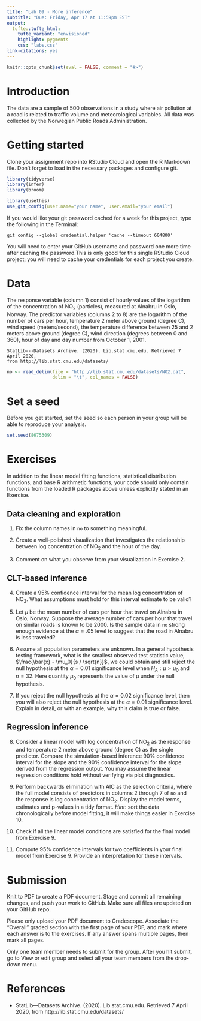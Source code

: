 ```yaml
---
title: "Lab 09 - More inference"
subtitle: "Due: Friday, Apr 17 at 11:59pm EST"
output:
  tufte::tufte_html:
    tufte_variant: "envisioned"
    highlight: pygments
    css: "labs.css"
link-citations: yes
---
```


```r
knitr::opts_chunk$set(eval = FALSE, comment = "#>")
```

# Introduction

The data are a sample of 500 observations in a study where air pollution at a 
road is related to traffic volume and meteorological variables. All data was
collected by the Norwegian Public Roads Administration. 

# Getting started

Clone your assignment repo into RStudio Cloud and open the R Markdown file.
Don't forget to load in the necessary packages and configure git.

```r
library(tidyverse)
library(infer)
library(broom)
```

```r
library(usethis)
use_git_config(user.name="your name", user.email="your email")
```

If you would like your git password cached for a week for this project, type 
the following in the Terminal:

`git config --global credential.helper 'cache --timeout 604800'`

You will need to enter your GitHub username and password one more time after 
caching the password.This is only good for this single RStudio Cloud project; 
you will need to cache your credentials for each project you create.

# Data

The response variable (column 1) consist of hourly values of the logarithm 
of the concentration of $\mbox{NO}_2$ (particles), measured at 
Alnabru in Oslo, Norway. 
The predictor variables (columns 2 to 8) 
are the logarithm of the number of cars per hour, temperature 2 meter above 
ground (degree C), wind speed (meters/second), the temperature difference 
between 25 and 2 meters above ground (degree C), wind direction 
(degrees between 0 and 360), hour of day and day number from October 1, 2001.

```marginfigure
StatLib---Datasets Archive. (2020). Lib.stat.cmu.edu. Retrieved 7 April 2020, 
from http://lib.stat.cmu.edu/datasets/
````

```r
no <- read_delim(file = "http://lib.stat.cmu.edu/datasets/NO2.dat",
                 delim = "\t", col_names = FALSE)
```

# Set a seed

Before you get started, set the seed so each person in your group will
be able to reproduce your analysis.

```r
set.seed(8675309)
```

# Exercises

In addition to the linear model fitting functions, statistical distribution 
functions, and base R arithmetic functions, your code should only contain 
functions from the loaded R packages above unless explicitly stated in an 
Exercise.

## Data cleaning and exploration

1. Fix the column names in `no` to something meaningful.

2. Create a well-polished visualization that investigates the relationship 
   between log concentration of $\mbox{NO}_2$ and the hour of the day. 

3. Comment on what you observe from your visualization in Exercise 2.
   
## CLT-based inference

4. Create a 95% confidence interval for the mean log concentration of 
   $\mbox{NO}_2$.
   What assumptions must hold for this interval estimate to be valid?

5. Let $\mu$ be the mean number of cars per hour that travel on Alnabru in Oslo, 
   Norway. Suppose the average number of cars per hour
   that travel on similar roads is known to be 2000. Is the sample data in
   `no` strong enough evidence at the $\alpha = .05$ level to suggest that 
   the road in Alnabru is less traveled?
   
6. Assume all population parameters are unknown. In a general hypothesis 
   testing framework, what is the smallest observed
   test statistic value, $\frac{\bar{x} - \mu_0}{s / \sqrt{n}}$, we could 
   obtain and still reject the null hypothesis
   at the $\alpha = 0.01$ significance level when $H_A: \mu > \mu_0$ and $n=32$.
   Here quantity $\mu_0$ represents the value of $\mu$ under the null 
   hypothesis.
   
7. If you reject the null hypothesis at the $\alpha = 0.02$ significance level, 
   then you will also reject the null hypothesis at the $\alpha = 0.01$
   significance level. Explain in detail, or with an example, why this
   claim is true or false.

## Regression inference

8. Consider a linear model with log concentration of $\mbox{NO}_2$ as the 
   response and temperature 2 meter above ground (degree C) as the single 
   predictor. Compare the simulation-based inference 90% confidence interval 
   for the slope and the 90% confidence interval for the slope derived from the
   regression output. You may assume the linear regression conditions hold 
   without verifying via plot diagnostics.

9. Perform backwards elimination with AIC as the selection criteria, where the
   full model consists of predictors in columns 2 through 7 of `no` and the
   response is log concentration of $\mbox{NO}_2$. Display the model terms, 
   estimates    and p-values in a tidy format. *Hint*: sort the data 
   chronologically before model fitting, it will make things easier in 
   Exercise 10.
   
10. Check if all the linear model conditions are satisfied for the final model
    from Exercise 9.
   
11. Compute 95% confidence intervals for two coefficients in your final
    model from Exercise 9. Provide an interpretation for these intervals.

# Submission

Knit to PDF to create a PDF document. Stage and commit all remaining changes,
and push your work to GitHub. Make sure all files are updated on your 
GitHub repo.

Please only upload your PDF document to Gradescope. Associate the “Overall” 
graded section with the first page of your PDF, and mark where each answer 
is to the exercises. If any answer spans multiple pages, then mark all pages.

Only one team member needs to submit for the group. After you hit submit, 
go to View or edit group and select all your team members from the drop-down
menu.

# References

- StatLib---Datasets Archive. (2020). Lib.stat.cmu.edu. Retrieved 7 April 2020, 
  from http://lib.stat.cmu.edu/datasets/